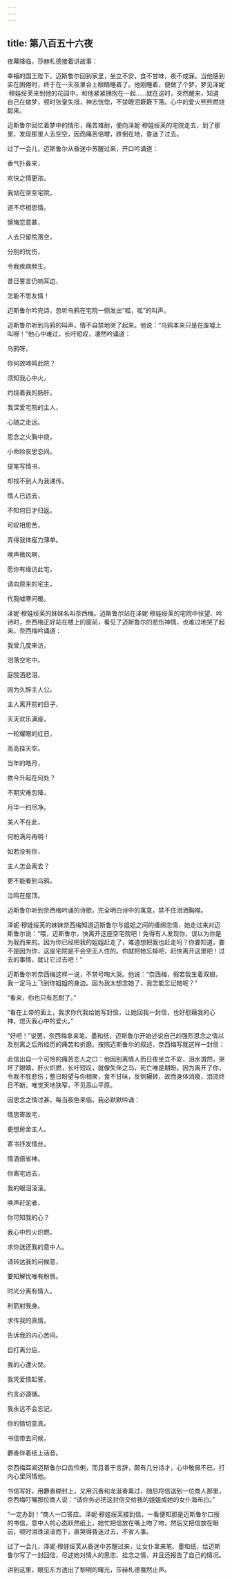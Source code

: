 ```yaml
---
---
---
```

title: 第八百五十六夜
---






夜幕降临，莎赫札德接着讲故事：





幸福的国王陛下，迈斯鲁尔回到家里，坐立不安，食不甘味，夜不成寐。当他感到实在困倦时，终于在一天夜里合上眼睛睡着了。他刚睡着，便做了个梦，梦见泽妮·穆娃绥芙来到他的花园中，和他紧紧拥抱在一起……就在这时，突然醒来，知道自己在做梦，顿时张皇失措，神志恍惚，不禁眼泪簌簌下落。心中的爱火熊熊燃烧起来。

迈斯鲁尔回忆着梦中的情形，痛苦难耐，便向泽妮·穆娃绥芙的宅院走去，到了那里，发现那里人去空空，因而痛苦倍增，跌倒在地，昏迷了过去。

过了一会儿，迈斯鲁尔从昏迷中苏醒过来，开口吟诵道：


香气扑鼻来，

欢快之情更浓。

我站在空空宅院，

道不尽相思情。

懊悔恋意甚，

人去只留院落空，

分别的忧伤，

令我疾病频生。

昔日誓言仍响耳边，

怎能不思友情！



迈斯鲁尔吟完诗，忽听乌鸦在宅院一侧发出“呱，呱”的叫声。

迈斯鲁尔听到乌鸦的叫声，情不自禁地哭了起来。他说：“乌鸦本来只是在废墟上叫呀！”他心中难过，长吁短叹，凄然吟诵道：


乌鸦呀，

你何故啼鸣此院？

须知我心中火，

灼烧着我的肠肝。

我深爱宅院的主人，

心随之走远。

思念之火胸中烧，

小命险丧思恋间。

提笔写情书，

却找不到人为我递传。

情人已远去，

不知何日才归返。

可叹相思苦，

弄得我体瘦力薄单。

唤声微风啊，

愿你有缘访此宅，

请向原来的宅主，

代我嘘寒问暖。



泽妮·穆娃绥芙的妹妹名叫奈西梅。迈斯鲁尔站在泽妮·穆娃绥芙的宅院中张望、吟诗时，奈西梅正好站在楼上的窗前，看见了迈斯鲁尔的悲伤神情，也难过地哭了起来。奈西梅吟诵道：


我曾几度来访，

泪落空宅中。

庭院洒悲泪，

因为久辞主人公。

主人离开前的日子，

天天欢乐满座，

一轮耀眼的红日，

高高挂天空。

当年的皓月，

依今升起在何处？

不期灾难忽降，

月华一扫尽净。

美人不在此，

何盼满月再明！

如若没有你，

主人怎会离去？

更不能看到乌鸦，

泣鸣在屋顶。



迈斯鲁尔听到奈西梅吟诵的诗歌，完全明白诗中的寓意，禁不住泪洒胸襟。

泽妮·穆娃绥芙的妹妹奈西梅知道迈斯鲁尔与姐姐之间的缠绵恋情，她走过来对迈斯鲁尔说：“喂，迈斯鲁尔，快离开这座空宅院吧！免得有人发现你，误以为你是为我而来的。因为你已经把我的姐姐赶走了，难道想把我也赶走吗？你要知道，要不是因为你，这座宅院是不会空无人住的。你就把她忘掉吧，赶快离开这里吧！过去的事情，就让它过去吧！”

迈斯鲁尔听奈西梅这样一说，不禁号啕大哭。他说：“奈西梅，假若我生着双翅，我一定马上飞到你姐姐的身边。因为我太想念她了，我怎能忘记她呢？”

“看来，你也只有忍耐了。”

“看在上帝的面上，我求你代我给她写封信，让她回我一封信，也好慰藉我的心神，熄灭我心中的爱火。”

“好吧！”说罢，奈西梅拿来笔、墨和纸，迈斯鲁尔开始述说自己的强烈思念之情以及别离之后所经历的痛苦和折磨。按照迈斯鲁尔的叙述，奈西梅写就这样一封信：


此信出自一个可怜的痛苦恋人之口：他因别离情人而日夜坐立不安，泪水潸然，哭坏了眼睛，肝火炽燃，长吁短叹，就像失伴之鸟，死亡唯是期盼。因为离开了你，令我不胜悲伤；整日盼望与你相聚，食不甘味，反侧辗转，故而身体消瘦，泪流终日不断，唯觉天地狭窄，不见高山平原。

因思念之情过甚，每当夜色来临，我必默默吟诵：




情思寄故宅，

更想房舍主人。

寄书抒发情丝，

情洒倍省神。

你离宅远去，

我的眼泪滚滚。

唤声赶驼者，

你可知我的心？

我心中烈火炽燃，

求你送还我的意中人。

请转达我的问候意，

要知解忧唯有粉唇。

时光分离有情人，

利箭射我身。

求传我的真情，

告诉我的内心苦闷。

自打离分后，

我的心遭火焚。

我凭爱情起誓，

约言必遵循。

我永远不会忘记，

你的情切意真。

书信带去问候，

麝香伴着纸上话音。



奈西梅耳闻迈斯鲁尔口齿伶俐，而且善于言辞，颇有几分诗才，心中敬佩不已，打内心里同情他。

书信写好，用麝香糊封上，又用沉香和龙涎香熏过，随后将信送到一位商人那里，奈西梅叮嘱那位商人说：“请你务必把这封信交给我的姐姐或她的女仆海布白。”

“一定办到！”商人一口答应。泽妮·穆娃绥芙接到信，一看便知那是迈斯鲁尔口授的书信，意中人的心态跃然纸上，她忙把信放在嘴上吻了吻，然后又把信放在眼前，顿时泪珠滚滚而下，直哭得昏迷过去，不省人事。

过了一会儿，泽妮·穆娃绥芙从昏迷中苏醒过来，让女仆拿来笔、墨和纸，给迈斯鲁尔写了一封回信，尽述她对情人的思恋、挂念之情，并且还报告了自己的情况。





讲到这里，眼见东方透出了黎明的曙光，莎赫札德戛然止声。